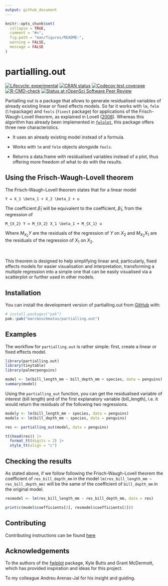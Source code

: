 ```yaml
---
output: github_document
---
```


<!-- README.md is generated from README.Rmd. Please edit that file -->

```r
knitr::opts_chunk$set(
  collapse = TRUE,
  comment = "#>",
  fig.path = "man/figures/README-",
  warning = FALSE,
  message = FALSE
)
```

# partialling.out

<!-- badges: start -->
[![Lifecycle: experimental](https://img.shields.io/badge/lifecycle-experimental-orange.svg)](https://lifecycle.r-lib.org/articles/stages.html#experimental)
[![CRAN status](https://www.r-pkg.org/badges/version/partialling.out)](https://CRAN.R-project.org/package=partialling.out)
[![Codecov test coverage](https://codecov.io/gh/marcboschmatas/partialling.out/graph/badge.svg)](https://app.codecov.io/gh/marcboschmatas/partialling.out)
[![R-CMD-check](https://github.com/marcboschmatas/partialling.out/actions/workflows/R-CMD-check.yaml/badge.svg)](https://github.com/marcboschmatas/partialling.out/actions/workflows/R-CMD-check.yaml)
[![Status at rOpenSci Software Peer Review](https://badges.ropensci.org/703_status.svg)](https://github.com/ropensci/software-review/issues/703)
<!-- badges: end -->

Partialling out is a package that allows to generate residualised variables of already existing linear or fixed effects models. So far it works with `lm`, `felm` (`lfe`package) and `feols`  (`fixest` package) for applications of the Frisch-Waugh-Lovell theorem, as explained in Lovell ([2008](doi:10.3200/JECE.39.1.88-91)). Whereas this algorithm has already been implemented in [`fwlplot`](https://github.com/kylebutts/fwlplot), this package offers three new characteristics.

- It uses an already existing model instead of a formula.

- Works with `lm` and `felm` objects alongside `feols`.

- Returns a data.frame with residualised variables instead of a plot, thus offering more freedom of what to do with the results.

## Using the Frisch-Waugh-Lovell theorem

The Frisch-Waugh-Lovell theorem states that for a linear model

``` math
Y = X_1 \beta_1 + X_2 \beta_2 + u
```

The coefficient $\hat{\beta}_1$ will be equivalent to the coefficient, $\tilde{\beta}_1$, from the regression of

``` math
M_{X_2} Y = M_{X_2} X_1 \beta_1 + M_{X_1} u
```

Where $M_{X_2} Y$ are the residuals of the regression of $Y$ on $X_2$ and 
$M_{X_2}X_1$ are the residuals of the regression of $X_1$ on $X_2$.

<br/>

This theorem is designed to help simplifying linear and, particularly, fixed effects models for easier visualisation and interpretation, transforming a multiple regression into a simple one that can be easily visualised via a scatterplot or further used in other models. 


## Installation

You can install the development version of partialling.out from [GitHub](https://github.com/) with:

``` r
# install.packages("pak")
pak::pak("marcboschmatas/partialling.out")
```



## Examples

The workflow for `partialling.out` is rather simple: first, create a linear or fixed effects model.

```r
library(partialling.out)
library(tinytable)
library(palmerpenguins)

model <- lm(bill_length_mm ~ bill_depth_mm + species, data = penguins)
summary(model)
```

Using the `partialling_out` function, you can get the residualised variable of interest (bill length) and of the first explanatory variable (bill_length), i.e. it would return the residuals of the following two regressions.

```r
modely <- lm(bill_length_mm ~ species, data = penguins)
modelx <- lm(bill_depth_mm ~ species, data = penguins)
```



```r
res <- partialling_out(model, data = penguins)

tt(head(res)) |>
  format_tt(digits = 2) |>
  style_tt(align = "c")
```


## Checking the results


As stated above, if we follow following the Frisch-Waugh-Lovell theorem the coefficient of `res_bill_depth_mm` in the model `lm(res_bill_length_mm ~ res_bill_depth_mm)` will be the same of the coefficient of `bill_depth_mm` in the original model.

```r
resmodel <- lm(res_bill_length_mm ~ res_bill_depth_mm, data = res)

print(c(model$coefficients[2], resmodel$coefficients[2]))
```

## Contributing

Contributing instructions can be found [here](https://github.com/marcboschmatas/partialling.out/blob/main/.github/contributing.md)


## Acknowledgements
To the authors of the [fwlplot](https://github.com/kylebutts/fwlplot) package, Kyle Butts and Grant McDermott, which has provided inspiration and ideas for this project.

To my colleague Andreu Arenas-Jal for his insight and guiding.
